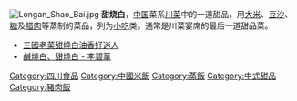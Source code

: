 {{Expand|time=2009-11-24T21:34:50+00:00}}
{{unreferenced|time=2009-11-24T21:34:50+00:00}}
[[File:Longan_Shao_Bai.jpg|thumb]]
'''甜烧白'''，[[中国|中国]]菜系[[川菜|川菜]]中的一道甜品，用[[大米|大米]]、[[豆沙|豆沙]]、[[糖|糖]]及[[腊肉|腊肉]]等蒸制的菜品，列为[[小吃|小吃]]类。通常是川菜宴席的最后一道甜品菜。
*[http://www.appledaily.com.tw/appledaily/article/supplement/20130418/34960686/ 三國老菜甜燒白油香好迷人] {{Wayback|url=http://www.appledaily.com.tw/appledaily/article/supplement/20130418/34960686/ |date=20170912144511 }}
*[http://hk.apple.nextmedia.com/nextplus/%E5%91%A8%E5%88%8A%E6%BD%91%E5%A2%A8/article/20131121/2_17112175/%E9%B9%B9%E7%87%92%E7%99%BD-%E7%94%9C%E7%87%92%E7%99%BD-%E6%9D%8E%E7%A2%A7%E8%8F%AF 鹹燒白、甜燒白 - 李碧華] {{Wayback|url=http://hk.apple.nextmedia.com/nextplus/%E5%91%A8%E5%88%8A%E6%BD%91%E5%A2%A8/article/20131121/2_17112175/%E9%B9%B9%E7%87%92%E7%99%BD-%E7%94%9C%E7%87%92%E7%99%BD-%E6%9D%8E%E7%A2%A7%E8%8F%AF |date=20170913044204 }}

[[Category:四川食品|Category:四川食品]]
[[Category:中國米飯|Category:中國米飯]]
[[Category:蒸飯|Category:蒸飯]]
[[Category:中式甜品|Category:中式甜品]]
[[Category:豬肉飯|Category:豬肉飯]]
